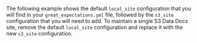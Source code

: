 
The following example shows the default `local_site` configuration that you will find in your `great_expectations.yml` file, followed by the `s3_site` configuration that you will need to add. To maintain a single S3 Data Docs site, remove the default `local_site` configuration and replace it with the new `s3_site` configuration.

```python name="docs/docusaurus/docs/snippets/aws_cloud_storage_pandas.py add_data_docs_store"
```